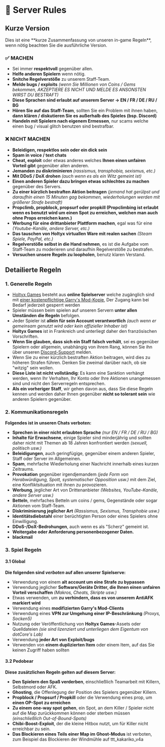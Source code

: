 
# 🔨 Server Rules
## Kurze Version

<Callout type="info" emoji="ℹ️">
  Dies ist eine **kurze Zusammenfassung von unseren in-game Regeln**, wenn nötig beachten Sie die ausführliche Version.
</Callout>

### ✅ MACHEN
- Sei immer **respektvoll** gegenüber allen.
- **Helfe anderen Spielern** wenn nötig.
- **Snitche Regelverstöße** zu unserem Staff-Team.
- **Melde bugs / exploits** *(wenn Sie Millionen von Coins / Gems bekommen, AKZEPTIERE ES NICHT UND MELDE ES ANSONSTEN WIRST DU BESTRAFT)*
- **Diese Sprachen sind erlaubt auf unserem Server -> EN / FR / DE / RU / BG**
- **Hören Sie auf das Staff-Team**, sollten Sie ein Problem mit ihnen haben, **dann klären / diskutieren Sie es außerhalb des Spieles (bsp. Discord)**
- **Handeln mit Spielern nach eigenem Ermessen**, nur scams welche einen bug / visual glitch benutzen sind bestrafbar.

### ❌ NICHT MACHEN
- **Beleidigen, respektlos sein oder ein dick sein**
- **Spam in voice / text chats**
- **Cheat, exploit** oder etwas anderes welches **Ihnen einen unfairen Vorteil gibt** gegenüber allen anderen.
- **Jemanden zu diskriminieren** *(rassismus, transphobia, sexismus, etc.)*
- **Mit DDoS / DoX drohen** *(auch wenn es als ein Witz gemeint ist)*
- **Einen anderen Spieler dazu bringen etwas schlechtes zu machen** gegenüber des Servers.
- **Zu einer kürzlich bestraften Aktion beitragen** *(jemand hat gerülpst und daraufhin einen 15 Minuten gag bekommen, wiederholungen werden mit größerer Strafe bestraft)*
- **Propclimb, propblock, propsurf oder propkill (Propclimbing ist erlaubt wenn es benutzt wird um einen Spot zu erreichen, welchen man auch ohne Props erreichen kann.)**
- **Werbung für eine drittanbieter Plattform machen**, egal was für eine *(Youtube-Kanäle, andere Server, etc.)*
- **Das tauschen von Holtyx virtuallen Ware mit realen sachen** *(Steam Spiele, PayPal, etc.)*
- **Regelverstöße selbst in die Hand nehmen**, es ist die Aufgabe vom Staff-Team zu moderieren und daraufhin Regelverstöße zu bestrafen.
- **Versuchen unsere Regeln zu loopholen**, benutz klaren Verstand.

## Detailierte Regeln
### 1. Generelle Regeln
- [Holtyx Games](https://holtyx.com) besteht aus **online Spielserver** welche zugänglich sind mit [einer kostenpflichtige Garry's Mod-Kopie](https://store.steampowered.com/app/4000/Garrys_Mod/), Der Zugang kann bei Bedarf jederzeit gesperrt werden
- Spieler müssen beim spielen auf unseren Servern **unter allen Umständen die Regeln** befolgen.
- Jeder Spieler ist **allein für sein Account verantwortlich** *(auch wenn er gemeinsam genutzt wird oder kein offizieller Inhaber ist)*
- **Holtyx Games** ist in Frankreich und unterliegt daher den französischen Vorschriften.
- **Wenn Sie glauben, dass sich ein Staff falsch verhält**, sei es gegenüber Spielern oder allgemein, unabhängig von ihrem Rang, können Sie ihn über unseren [Discord-Support](https://discord.com/holtyx) melden.
- Wenn Sie zu einer kürzlich bestraften Aktion beitragen, wird dies zu höheren Strafen führen. Denken Sie zweimal darüber nach, ob sie "witzig" sein wollen.
- **Diese Liste ist nicht vollständig**: Es kann eine Sanktion verhängt werden, wenn Ihr Verhalten, Ihr Konto oder Ihre Aktionen unangemessen sind und nicht den Serverregeln entsprechen.
- **Als ein vorheriger Staff**, wir gehen davon aus, dass Sie diese Regeln kennen und werden daher Ihnen gegenüber **nicht so tolerant sein** wie anderen Spielern gegenüber.

### 2. Kommunikationsregeln
**Folgendes ist in unseren Chats verboten:**
- **Sprechen in einer nicht erlaubten Sprache** *(nur EN / FR / DE / RU / BG)*
- **Inhalte für Erwachsene**, einige Spieler sind minderjährig und sollten daher nicht mit Themen ab 18 Jahren konfrontiert werden *(sexuell, politisch usw.)*
- **Beleidigungen**, auch geringfügige, gegenüber einem anderen Spieler, Staff oder Server im Allgemeinen.
- **Spam**, mehrfache Wiederholung einer Nachricht innerhalb eines kurzen Zeitraums.
- **Provokation** gegenüber irgendjemandem *(jede Form von Herabwürdigung, Spott, systematischer Opposition usw.)* mit dem Ziel, eine Konfliktsituation mit ihnen zu provozieren.
- **Werbung**, jeglicher Art von Drittenanbieter *(Websites, YouTube-Kanäle, andere Server usw.)*
- **Betteln**, mehrfaches Betteln um coins / gems, Gegenstände oder sogar Aktionen vom Staff-Team.
- **Diskriminierung jeglicher Art** *(Rassismus, Sexismus, Transphobie usw.)*
- **Identitätsdiebstahl** einer berüchtigten Person oder eines Spielers ohne Einwilligung.
- **DDoS-/DoX-Bedrohungen**, auch wenn es als "Scherz" gemeint ist.
- **Weitergabe oder Anforderung personenbezogener Daten.**
- **blackmail**

### 3. Spiel Regeln
#### 3.1 Global
**Die folgenden sind *verboten* auf allen unserer Spielserve:**
- Verwendung von einem **alt account um eine Strafe zu bypassen**
- Verwendung jeglicher **Software/Geräte Dritter, die Ihnen einen unfairen Vorteil verschaffen** *(Makros, Cheats, Skripte usw.)*
- Etwas verwenden, um **zu verhindern, dass es von unserem AntiAFK markiert wird**
- Verwendung eines **modifizierten Garry's Mod-Clients**
- Verwendung eines **VPN zur Umgehung einer IP-Beschränkung** *(Proxys, Socken5)*
- Nutzung oder Veröffentlichung von **Holtyx Games**-Assets oder Quelldateien *(sie sind lizenziert und unterliegen dem Eigentum von dotCore's Lab)*
- Verwendung **jeder Art von Exploit/bugs**
- Verwenden von **einem duplizierten Item** oder einem Item, auf das Sie keinen Zugriff haben sollten

#### 3.2 Pedobear
**Diese zusätzlichen Regeln gelten auf diesem Server:**
- **Den Spielern den Spaß verderben**, einschließlich Teamarbeit mit Killern, Selbstmord oder AFK.
- **Ghosting**, die Offenlegung der Position des Spielers gegenüber Killern.
- **Propblock / Propsurf / Propkill** oder die Verwendung eines prop, um **einen OP-Spot zu erreichen**
- **Zu einem one-way spot gehen**, ein Spot, an dem Killer / Spieler nicht auf die Map zurückkommen können oder sterben müssen *(einschließlich Out-of-Bound-Spots)*
- **Chibi-Boost-Exploit**, der die kleine Hitbox nutzt, um für Killer nicht erreichbar zu sein.
- **Das Blockieren eines Teils einer Map im Ghost-Modus** ist verboten, zum Beispiel das Blockieren der Windmühle auf ttt_kakariko_v4a
